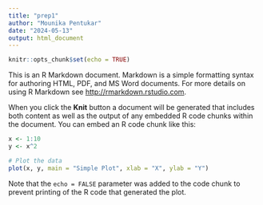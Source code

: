 ```yaml
---
title: "prep1"
author: "Mounika Pentukar"
date: "2024-05-13"
output: html_document
---
```


```r
knitr::opts_chunk$set(echo = TRUE)
```


This is an R Markdown document. Markdown is a simple formatting syntax for authoring HTML, PDF, and MS Word documents. For more details on using R Markdown see <http://rmarkdown.rstudio.com>.

When you click the **Knit** button a document will be generated that includes both content as well as the output of any embedded R code chunks within the document. You can embed an R code chunk like this:



```r
x <- 1:10
y <- x^2

# Plot the data
plot(x, y, main = "Simple Plot", xlab = "X", ylab = "Y")
```

Note that the `echo = FALSE` parameter was added to the code chunk to prevent printing of the R code that generated the plot.
